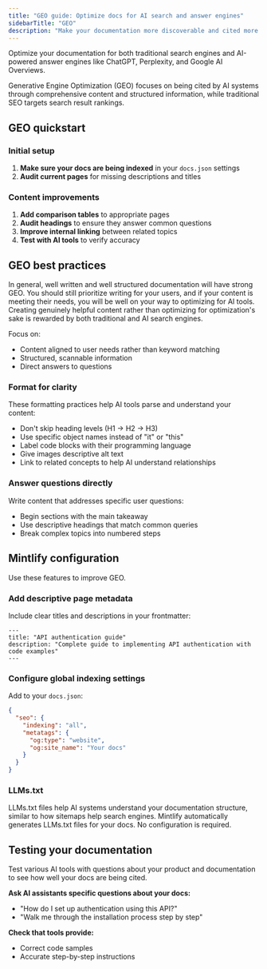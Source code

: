```yaml
---
title: "GEO guide: Optimize docs for AI search and answer engines"
sidebarTitle: "GEO"
description: "Make your documentation more discoverable and cited more frequently by AI tools"
---
```


Optimize your documentation for both traditional search engines and AI-powered answer engines like ChatGPT, Perplexity, and Google AI Overviews.

Generative Engine Optimization (GEO) focuses on being cited by AI systems through comprehensive content and structured information, while traditional SEO targets search result rankings.

## GEO quickstart

### Initial setup

1. **Make sure your docs are being indexed** in your `docs.json` settings
2. **Audit current pages** for missing descriptions and titles

### Content improvements

1. **Add comparison tables** to appropriate pages
2. **Audit headings** to ensure they answer common questions
3. **Improve internal linking** between related topics
4. **Test with AI tools** to verify accuracy

## GEO best practices

In general, well written and well structured documentation will have strong GEO. You should still prioritize writing for your users, and if your content is meeting their needs, you will be well on your way to optimizing for AI tools. Creating genuinely helpful content rather than optimizing for optimization's sake is rewarded by both traditional and AI search engines.

Focus on:

- Content aligned to user needs rather than keyword matching
- Structured, scannable information
- Direct answers to questions

### Format for clarity

These formatting practices help AI tools parse and understand your content:

- Don't skip heading levels (H1 → H2 → H3)
- Use specific object names instead of "it" or "this"
- Label code blocks with their programming language
- Give images descriptive alt text
- Link to related concepts to help AI understand relationships

### Answer questions directly

Write content that addresses specific user questions:

- Begin sections with the main takeaway
- Use descriptive headings that match common queries
- Break complex topics into numbered steps

## Mintlify configuration

Use these features to improve GEO.

### Add descriptive page metadata

Include clear titles and descriptions in your frontmatter:

```mdx
---
title: "API authentication guide"
description: "Complete guide to implementing API authentication with code examples"
---
```

### Configure global indexing settings

Add to your `docs.json`:

```json
{
  "seo": {
    "indexing": "all",
    "metatags": {
      "og:type": "website",
      "og:site_name": "Your docs"
    }
  }
}
```

### LLMs.txt

LLMs.txt files help AI systems understand your documentation structure, similar to how sitemaps help search engines. Mintlify automatically generates LLMs.txt files for your docs. No configuration is required.

## Testing your documentation

Test various AI tools with questions about your product and documentation to see how well your docs are being cited.

**Ask AI assistants specific questions about your docs:**
- "How do I set up authentication using this API?"
- "Walk me through the installation process step by step"

**Check that tools provide:**
- Correct code samples
- Accurate step-by-step instructions
